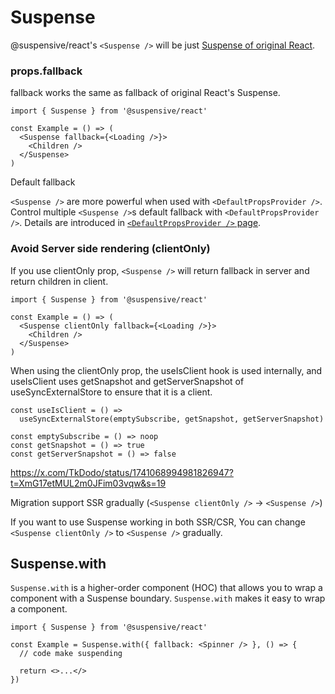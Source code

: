 
# Suspense

@suspensive/react's `<Suspense />` will be just [Suspense of original React](https://react.dev/reference/react/Suspense).

### props.fallback

fallback works the same as fallback of original React's Suspense.

```tsx /Suspense/
import { Suspense } from '@suspensive/react'

const Example = () => (
  <Suspense fallback={<Loading />}>
    <Children />
  </Suspense>
)
```

<Callout>

Default fallback

`<Suspense />` are more powerful when used with `<DefaultPropsProvider />`.
Control multiple `<Suspense />`s default fallback with `<DefaultPropsProvider />`. Details are introduced in [`<DefaultPropsProvider />` page](/docs/react/DefaultPropsProvider).

</Callout>

### Avoid Server side rendering (clientOnly)

If you use clientOnly prop, `<Suspense />` will return fallback in server and return children in client.

```tsx /clientOnly/
import { Suspense } from '@suspensive/react'

const Example = () => (
  <Suspense clientOnly fallback={<Loading />}>
    <Children />
  </Suspense>
)
```

When using the clientOnly prop, the useIsClient hook is used internally, and useIsClient uses getSnapshot and getServerSnapshot of useSyncExternalStore to ensure that it is a client.

```tsx /useIsClient/
const useIsClient = () =>
  useSyncExternalStore(emptySubscribe, getSnapshot, getServerSnapshot)

const emptySubscribe = () => noop
const getSnapshot = () => true
const getServerSnapshot = () => false
```

https://x.com/TkDodo/status/1741068994981826947?t=XmG17etMUL2m0JFim03vqw&s=19

<Callout type='info'>

Migration support SSR gradually (`<Suspense clientOnly />` -> `<Suspense />`)

If you want to use Suspense working in both SSR/CSR, You can change `<Suspense clientOnly />` to `<Suspense />` gradually.

</Callout>

## Suspense.with

`Suspense.with` is a higher-order component (HOC) that allows you to wrap a component with a Suspense boundary.
`Suspense.with` makes it easy to wrap a component.

```tsx /Suspense.with/
import { Suspense } from '@suspensive/react'

const Example = Suspense.with({ fallback: <Spinner /> }, () => {
  // code make suspending

  return <>...</>
})
```
